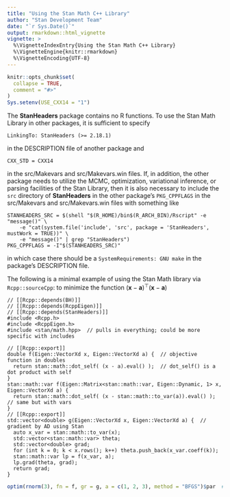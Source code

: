 ```yaml
---
title: "Using the Stan Math C++ Library"
author: "Stan Development Team"
date: "`r Sys.Date()`"
output: rmarkdown::html_vignette
vignette: >
  %\VignetteIndexEntry{Using the Stan Math C++ Library}
  %\VignetteEngine{knitr::rmarkdown}
  %\VignetteEncoding{UTF-8}
---
```


```r
knitr::opts_chunk$set(
  collapse = TRUE,
  comment = "#>"
)
Sys.setenv(USE_CXX14 = "1")
```

The **StanHeaders** package contains no R functions. To use the Stan Math Library
in other packages, it is sufficient to specify
```
LinkingTo: StanHeaders (>= 2.18.1)
```
in the DESCRIPTION file of another package and
```
CXX_STD = CXX14
```
in the src/Makevars and src/Makevars.win files. If, in addition, the other package needs to utilize 
the MCMC, optimization, variational inference, or parsing facilities of the Stan Library, then it is 
also necessary to include the `src` directory of **StanHeaders** in the other package's `PKG_CPPFLAGS`
in the src/Makevars and src/Makevars.win files with something like
```
STANHEADERS_SRC = $(shell "$(R_HOME)/bin$(R_ARCH_BIN)/Rscript" -e "message()" \
    -e "cat(system.file('include', 'src', package = 'StanHeaders', mustWork = TRUE))" \
    -e "message()" | grep "StanHeaders")
PKG_CPPFLAGS = -I"$(STANHEADERS_SRC)"
```
in which case there should be a `SystemRequirements: GNU make` in the package's DESCRIPTION file.

The following is a minimal example of using the Stan Math library via `Rcpp::sourceCpp`:
to minimize the function 
$\left(\mathbf{x} - \mathbf{a}\right)^\top \left(\mathbf{x} - \mathbf{a}\right)$
```Rcpp
// [[Rcpp::depends(BH)]]
// [[Rcpp::depends(RcppEigen)]]
// [[Rcpp::depends(StanHeaders)]]
#include <Rcpp.h>
#include <RcppEigen.h>
#include <stan/math.hpp>  // pulls in everything; could be more specific with includes

// [[Rcpp::export]]
double f(Eigen::VectorXd x, Eigen::VectorXd a) {  // objective function in doubles
  return stan::math::dot_self( (x - a).eval() );  // dot_self() is a dot product with self
}
stan::math::var f(Eigen::Matrix<stan::math::var, Eigen::Dynamic, 1> x, Eigen::VectorXd a) {
  return stan::math::dot_self( (x - stan::math::to_var(a)).eval() );  // same but with vars
}
// [[Rcpp::export]]
std::vector<double> g(Eigen::VectorXd x, Eigen::VectorXd a) {  // gradient by AD using Stan
  auto x_var = stan::math::to_var(x);
  std::vector<stan::math::var> theta;
  std::vector<double> grad;
  for (int k = 0; k < x.rows(); k++) theta.push_back(x_var.coeff(k));
  stan::math::var lp = f(x_var, a);
  lp.grad(theta, grad);
  return grad;
}
```
```r
optim(rnorm(3), fn = f, gr = g, a = c(1, 2, 3), method = "BFGS")$par  # Rcpp exported f and g
```
